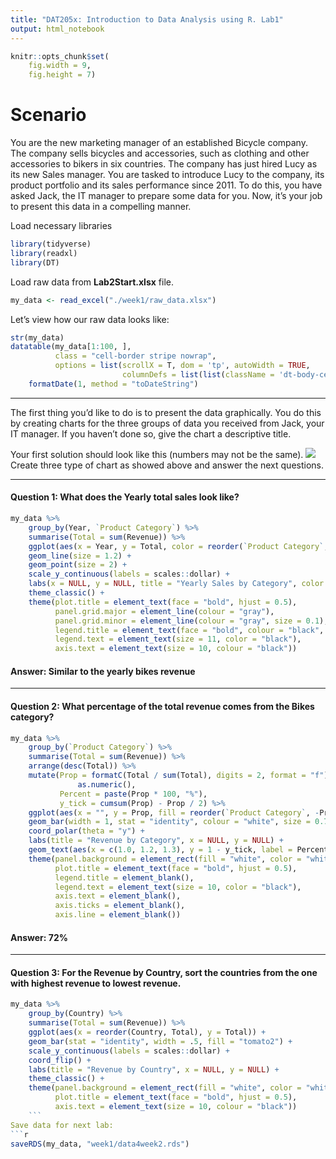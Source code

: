 ```yaml
---
title: "DAT205x: Introduction to Data Analysis using R. Lab1"
output: html_notebook
---
```


```r
knitr::opts_chunk$set(
    fig.width = 9,
    fig.height = 7)
```

# Scenario

You are the new marketing manager of an established Bicycle company. The company sells bicycles and accessories, such as clothing and other accessories to bikers in six countries. The company has just hired Lucy as its new Sales manager. You are tasked to introduce Lucy to the company, its product portfolio and its sales performance since 2011. To do this, you have asked Jack, the IT manager to prepare some data for you. Now, it's your job to present this data in a compelling manner.  

Load necessary libraries
```r
library(tidyverse)
library(readxl)
library(DT)
```
Load raw data from **Lab2Start.xlsx** file.
```r
my_data <- read_excel("./week1/raw_data.xlsx")
```
Let's view how our raw data looks like:  
```r
str(my_data)
datatable(my_data[1:100, ],
          class = "cell-border stripe nowrap",
          options = list(scrollX = T, dom = 'tp', autoWidth = TRUE,
                         columnDefs = list(list(className = 'dt-body-center', targets = "_all")))) %>% 
    formatDate(1, method = "toDateString")
```

---

The first thing you'd like to do is to present the data graphically. You do this by creating charts for the three groups of data you received from Jack, your IT manager. If you haven't done so, give the chart a descriptive title.  

Your first solution should look like this (numbers may not be the same).
![](https://prod-edxapp.edx-cdn.org/assets/courseware/v1/6d5311d2f9935b5128c6880f13e980d2/asset-v1:Microsoft+DAT205x+3T2016+type@asset+block/lab1x.PNG)
Create three type of chart as showed above and answer the next questions.  

---

#### **Question 1:** What does the Yearly total sales look like?  
```r
my_data %>%
    group_by(Year, `Product Category`) %>%
    summarise(Total = sum(Revenue)) %>%
    ggplot(aes(x = Year, y = Total, color = reorder(`Product Category`, -Total))) +
    geom_line(size = 1.2) +
    geom_point(size = 2) +
    scale_y_continuous(labels = scales::dollar) +
    labs(x = NULL, y = NULL, title = "Yearly Sales by Category", color = " Product\nCategory") +
    theme_classic() +
    theme(plot.title = element_text(face = "bold", hjust = 0.5),
          panel.grid.major = element_line(colour = "gray"),
          panel.grid.minor = element_line(colour = "gray", size = 0.1),
          legend.title = element_text(face = "bold", colour = "black", size = 12),
          legend.text = element_text(size = 11, color = "black"),
          axis.text = element_text(size = 10, colour = "black"))
```

#### **Answer:** Similar to the yearly bikes revenue   

---

#### **Question 2:** What percentage of the total revenue comes from the Bikes category?   
```r
my_data %>%
    group_by(`Product Category`) %>%
    summarise(Total = sum(Revenue)) %>%
    arrange(desc(Total)) %>%
    mutate(Prop = formatC(Total / sum(Total), digits = 2, format = "f") %>%
               as.numeric(),
           Percent = paste(Prop * 100, "%"),
           y_tick = cumsum(Prop) - Prop / 2) %>%
    ggplot(aes(x = "", y = Prop, fill = reorder(`Product Category`, -Prop))) +
    geom_bar(width = 1, stat = "identity", colour = "white", size = 0.7) +
    coord_polar(theta = "y") +
    labs(title = "Revenue by Category", x = NULL, y = NULL) +
    geom_text(aes(x = c(1.0, 1.2, 1.3), y = 1 - y_tick, label = Percent), size = 5) +
    theme(panel.background = element_rect(fill = "white", color = "white"),
          plot.title = element_text(face = "bold", hjust = 0.5),
          legend.title = element_blank(),
          legend.text = element_text(size = 10, color = "black"),
          axis.text = element_blank(),
          axis.ticks = element_blank(),
          axis.line = element_blank())
```

#### **Answer:** 72%  

---

#### **Question 3:** For the Revenue by Country, sort the countries from the one with highest revenue to lowest revenue.   
```r
my_data %>%
    group_by(Country) %>%
    summarise(Total = sum(Revenue)) %>%
    ggplot(aes(x = reorder(Country, Total), y = Total)) +
    geom_bar(stat = "identity", width = .5, fill = "tomato2") +
    scale_y_continuous(labels = scales::dollar) +
    coord_flip() +
    labs(title = "Revenue by Country", x = NULL, y = NULL) +
    theme_classic() +
    theme(panel.background = element_rect(fill = "white", color = "white"),
          plot.title = element_text(face = "bold", hjust = 0.5),
          axis.text = element_text(size = 10, colour = "black"))
    ```
Save data for next lab:
```r
saveRDS(my_data, "week1/data4week2.rds")
```